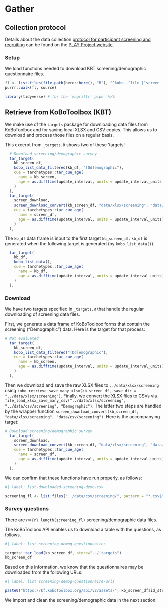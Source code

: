 # Gather

## Collection protocol {-}

Details about the data collection [protocol for participant screening and recruiting](https://www.play-project.org/collection.html#Participant_Recruitment) can be found on the [PLAY Project website](https://play-project.org).

### Setup {-}

We load functions needed to download KBT screening/demographic questionnaire files.

```r
fl <- list.files(file.path(here::here(), "R"), "^kobo_|^file_|^screen_|CONSTANTS", full.names = TRUE)
purrr::walk(fl, source)

library(tidyverse) # for the `magrittr` pipe `%>%`
```

## Retrieve from KoBoToolbox (KBT) {-}

We make use of the `targets` package for downloading data files from KoBoToolbox
and for saving local XLSX and CSV copies.
This allows us to download and process those files on a regular basis.

This excerpt from `_targets.R` shows two of these 'targets':

```r
  # Download screening/demographic survey
  tar_target(
    kb_screen_df,
    kobo_list_data_filtered(kb_df, "[Dd]emographic"),
    cue = tarchetypes::tar_cue_age(
      name = kb_screen,
      age = as.difftime(update_interval, units = update_interval_units)
    )
  ),
  tar_target(
    screen_download,
    screen_download_convert(kb_screen_df, "data/xlsx/screening", "data/csv/screening"),
    cue = tarchetypes::tar_cue_age(
      name = screen_df,
      age = as.difftime(update_interval, units = update_interval_units)
    )
  ),
```

The `kb_df` data frame is input to the first target `kb_screen_df`. 
`kb_df` is generated when the following target is generated (by `kobo_list_data()`).

```r
  tar_target(
    kb_df,
    kobo_list_data(),
    cue = tarchetypes::tar_cue_age(
      name = kb_df,
      age = as.difftime(update_interval, units = update_interval_units)
    )
  ),
```

### Download {-}

We have two targets specified in `_targets.R` that handle the regular downloading of screening data files.

First, we generate a data frame of KoBoToolbox forms that contain the screening ("Demographic") data.
Here is the target for that process:

```r
# Not evaluated
  tar_target(
    kb_screen_df,
    kobo_list_data_filtered("[Dd]emographic"),
    cue = tarchetypes::tar_cue_age(
      name = kb_screen,
      age = as.difftime(update_interval, units = update_interval_units)
    )
  ),
```

Then we download and save the raw XLSX files to `../data/xlsx/screening` using `kobo_retrieve_save_many_xlsx(kb_screen_df, save_dir = "../data/xlsx/screening")`.
Finally, we convert the XLSX files to CSVs via `file_load_xlsx_save_many_csv("../data/xlsx/screening", "../data/csv/screening", "Demographic")`.
The latter two steps are handled by the wrapper function `screen_download_convert(kb_screen_df, "data/xlsx/screening", "data/csv/screening")`.
Here is the accompanying target:

```r
# Download screening/demographic survey
  tar_target(
    screen_download,
    screen_download_convert(kb_screen_df, "data/xlsx/screening", "data/csv/screening"),
    cue = tarchetypes::tar_cue_age(
      name = screen_df,
      age = as.difftime(update_interval, units = update_interval_units)
    )
  ),
```

We can confirm that these functions have run properly, as follows:

```r
#| label: list-downloaded-screening-demo-csv

screening_fl <- list.files("../data/csv/screening/", pattern = "*.csv$")
```

### Survey questions

There are *n*=`{r} length(screening_fl)` screening/demographic data files.

The KoBoToolbox API enables us to download a table with the questions, as follows.

```r
#| label: list-screening-demog-questionnaires

targets::tar_load(kb_screen_df, store="../_targets")
kb_screen_df
```

Based on this information, we know that the questionnaires may be downloaded from the following URLs:

```r
#| label: list screening-demog-questionnaire-urls

paste0("https://kf.kobotoolbox.org/api/v2/assets/", kb_screen_df$id_string, ".xls")
```

We import and clean the screening/demographic data in the next section.
